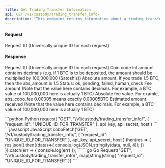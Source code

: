 ```yaml
---
title: Get Trading Transfer Information
api: GET /v1/custody/trading_transfer_info/ 
description: "This endpoint returns information about a trading transfer request. It requires a 'request_id' parameter in the query string. The response contains details such as the coin, amount, fee, and status of the transfer request."
---
```

#### Request
<ParamField body="request_id" type="String" required>Request ID (Universally unique ID for each request)</ParamField> 

#### Response
<ResponseField name="request_id" type="String" >Request ID (Universally unique ID for each request)</ResponseField>
<ResponseField name="coin" type="String" >Coin code</ResponseField>
<ResponseField name="amount" type="Int" >Int amount contains decimals (e.g. if 1 BTC is to be deposited, the amount should be multiplied by 100,000,000 (Satoshis))</ResponseField>
<ResponseField name="abs_amount" type="String" >Absolute amount. If you trade 1.5 BTC, then the abs_amount is 1.5</ResponseField>
<ResponseField name="status" type="String" >Status: ok, pending, failed, human_check</ResponseField>
<ResponseField name="fee" type="Int" >Fee amount (Note that the value here contains decimals. For example, a BTC value of 100,000,000 here is actually 1 BTC)</ResponseField>
<ResponseField name="abs_fee" type="String" >Absolute fee value. For examle, abs_cobo_fee 0.00005 means exactly 0.00005BTC</ResponseField>
<ResponseField name="estimated_amount_received" type="Int" >Estimated amount received (Note that the value here contains decimals. For example, a BTC value of 100,000,000 here is actually 1 BTC)</ResponseField>


<RequestExample>
```python Python
request(
    "GET",
    "/v1/custody/trading_transfer_info/",
    {
        "request_id": "UNIQUE_ID_FOR_TRANSFER"
    },
    api_key, api_secret, host
)
```
```javascript JavaScript
coboFetch('GET', '/v1/custody/trading_transfer_info/',
        {
            "request_id": "UNIQUE_ID_FOR_TRANSFER"
        },
        api_key, api_secret, host
    ).then(res => {
        res.json().then((data)=>{
            console.log(JSON.stringify(data, null, 4));
        })
    }).catch(err => {
        console.log(err)
    });
```
```go Go
Request("GET", "/v1/custody/trading_transfer_info/", map[string]string{
    "request_id": "UNIQUE_ID_FOR_TRANSFER"
})
```
</RequestExample>

<ResponseExample>

</ResponseExample>
